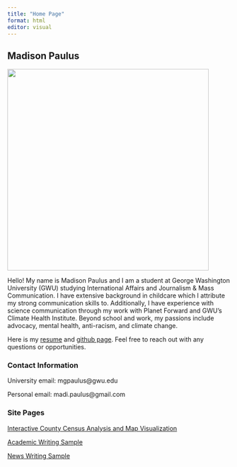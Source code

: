 ```yaml
---
title: "Home Page"
format: html
editor: visual
---
```


## Madison Paulus

![](IMG_3149.JPG){fig-alt="Image of Madison Paulus" fig-align="center" width="455"}

Hello! My name is Madison Paulus and I am a student at George Washington University (GWU) studying International Affairs and Journalism & Mass Communication. I have extensive background in childcare which I attribute my strong communication skills to. Additionally, I have experience with science communication through my work with Planet Forward and GWU's Climate Health Institute. Beyond school and work, my passions include advocacy, mental health, anti-racism, and climate change.

Here is my [resume](https://github.com/madipaulus/personalwebsite/blob/2282534c56fa5e6aa09cd1ad4368d399440828ff/Madison%20Paulus%20Resume.pdf) and [github page](https://github.com/madipaulus). Feel free to reach out with any questions or opportunities.

### Contact Information

University email: mgpaulus\@gwu.edu

Personal email: madi.paulus\@gmail.com

### Site Pages

[Interactive County Census Analysis and Map Visualization](https://madipaulus.github.io/personalwebsite/interactive_county_census_analysis_and_map_visualization.html)

[Academic Writing Sample](https://madipaulus.github.io/personalwebsite/academic_writing_sample.html)

[News Writing Sample](https://madipaulus.github.io/personalwebsite/news_writing_sample.html)

### 
